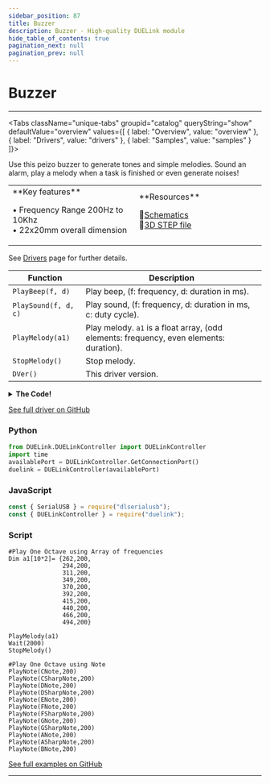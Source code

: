 ```yaml
---
sidebar_position: 87
title: Buzzer
description: Buzzer - High-quality DUELink module
hide_table_of_contents: true
pagination_next: null
pagination_prev: null
---
```



# Buzzer

<ImageSection 
  product="sobuzzer-b"
  tagline="Peizo Buzzer Sound Generator"
/>

---

<Tabs className="unique-tabs" groupid="catalog" queryString="show" defaultValue="overview"
  values={[
    {
        label: "Overview",
        value: "overview"
    },
    {
        label: "Drivers",
        value: "drivers"
    },
    {
        label: "Samples",
        value: "samples"
    }
]}>

<TabItem value="overview">

Use this peizo buzzer to generate tones and simple melodies. Sound an alarm, play a melody when a task is finished or even generate noises!

<table><td width='50%'>
**Key features**

• Frequency Range 200Hz to 10Khz<br/>
• 22x20mm overall dimension<br/>

</td><td width='50%'>
**Resources**
 
📄<a href="/sch/gdl-sobuzzer-b.pdf">Schematics</a><br/>
🔩<a href="/3d/gdl-sobuzzer-b.step">3D STEP file</a><br/>
</td></table>

</TabItem>

<TabItem value="drivers">

See [Drivers](/docs/engine/drivers) page for further details.

| Function | Description |
|----------|-------------|
| `PlayBeep(f, d)` | Play beep, (f: frequency, d: duration in ms). |
| `PlaySound(f, d, c)` | Play sound, (f: frequency, d: duration in ms, c: duty cycle). |
| `PlayMelody(a1)` | Play melody. `a1` is a float array, (odd elements: frequency, even elements: duration). |
| `StopMelody()` | Stop melody. |
| `DVer()` | This driver version. |
<details>
<summary><strong>The Code!</strong></summary>

**Buzzer Driver**

```batch
##### Buzzer Driver #####

fn DVer()
    return 1.0
fend

Alias(CNote=262, CSharpNote=277, DNote=294, DSharpNote=311, ENote=330, FNote=349, FSharpNote=370, GNote=392, GSharpNote=415, ANote=440, ASharpNote=466, BNote=494)

fn PlayNote(n,d)
    Beep(7, n, d)
fend

fn PlaySound(f, d, c)
    Freq(7, f, d, c)
fend

fn PlayMelody(a1)
    MelodyP(7, a1)
fend

fn StopMelody()
    MelodyS(7)
fend

########################
```

</details>

[See full driver on GitHub](https://github.com/ghi-electronics/duelink-website/tree/main/static/code/drivers)

</TabItem>

<TabItem value="samples">

### Python

```python
from DUELink.DUELinkController import DUELinkController
import time
availablePort = DUELinkController.GetConnectionPort()
duelink = DUELinkController(availablePort)
```

### JavaScript

```javascript
const { SerialUSB } = require("dlserialusb");
const { DUELinkController } = require("duelink");
```

### Script

```batch
#Play One Octave using Array of frequencies
Dim a1[10*2]= {262,200,
               294,200,
               311,200,
               349,200,
               370,200,
               392,200,
               415,200,
               440,200,
               466,200,
               494,200}

PlayMelody(a1)
Wait(2000)
StopMelody()

#Play One Octave using Note
PlayNote(CNote,200)
PlayNote(CSharpNote,200)
PlayNote(DNote,200)
PlayNote(DSharpNote,200)
PlayNote(ENote,200)
PlayNote(FNote,200)
PlayNote(FSharpNote,200)
PlayNote(GNote,200)
PlayNote(GSharpNote,200)
PlayNote(ANote,200)
PlayNote(ASharpNote,200)
PlayNote(BNote,200)

```

[See full examples on GitHub](https://github.com/ghi-electronics/duelink-website/tree/main/static/code/samples)

</TabItem>

</Tabs>

---

<OrderSection
    product="DUELink Buzzer"
    partnumber="GDL-SOBUZZER-B"
    price="$0.00"
/>
